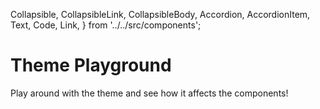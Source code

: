   Collapsible,
  CollapsibleLink,
  CollapsibleBody,
  Accordion,
  AccordionItem,
  Text,
  Code,
  Link,
} from '../../src/components';

<Meta title="Guides/Themeing/Playground" />

# Theme Playground

Play around with the theme and see how it affects the components!

<ThemePlayground />
